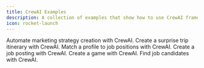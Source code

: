 ```yaml
---
title: CrewAI Examples
description: A collection of examples that show how to use CrewAI framework to automate workflows.
icon: rocket-launch
---
```


<CardGroup cols={3}>
  <Card
  title="Marketing Strategy"
  color="#F3A78B"
  href="https://github.com/crewAIInc/crewAI-examples/tree/main/marketing_strategy"
  icon="bullhorn"
    iconType="solid"
  >
    Automate marketing strategy creation with CrewAI.
  </Card>
  <Card
    title="Surprise Trip"
    color="#F3A78B"
    href="https://github.com/crewAIInc/crewAI-examples/tree/main/surprise_trip"
    icon="plane"
      iconType="duotone"
    >
      Create a surprise trip itinerary with CrewAI.
    </Card>
    <Card
    title="Match Profile to Positions"
    color="#F3A78B"
    href="https://github.com/crewAIInc/crewAI-examples/tree/main/match_profile_to_positions"
    icon="linkedin"
      iconType="duotone"
    >
      Match a profile to job positions with CrewAI.
    </Card>
    <Card
    title="Create Job Posting"
    color="#F3A78B"
    href="https://github.com/crewAIInc/crewAI-examples/tree/main/job-posting"
    icon="newspaper"
      iconType="duotone"
    >
      Create a job posting with CrewAI.
    </Card>
    <Card
    title="Game Generator"
    color="#F3A78B"
    href="https://github.com/crewAIInc/crewAI-examples/tree/main/game-builder-crew"
    icon="gamepad"
      iconType="duotone"
    >
      Create a game with CrewAI.
    </Card>
    <Card
    title="Find Job Candidates"
    color="#F3A78B"
    href="https://github.com/crewAIInc/crewAI-examples/tree/main/recruitment"
    icon="user-group"
      iconType="duotone"
    >
      Find job candidates with CrewAI.
    </Card>
</CardGroup>
